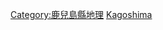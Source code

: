 {{日本行政區劃分類導航|山峰}}
{{Commonscat|Mountains of Kagoshima prefecture}}

[[Category:鹿兒島縣地理|Category:鹿兒島縣地理]]
[[Category:日本各都道府縣山峰|Kagoshima]]